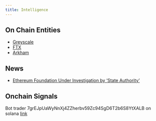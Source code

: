 ```yaml
---
title: Intelligence
---
```


## On Chain Entities

- [Greyscale](https://platform.arkhamintelligence.com/explorer/entity/grayscale)
- [FTX](https://platform.arkhamintelligence.com/explorer/entity/ftx)
- [Arkham](https://platform.arkhamintelligence.com/explorer/entity/arkham)

## News

- [Ethereum Foundation Under Investigation by 'State Authority'](https://www.coindesk.com/business/2024/03/20/ethereum-foundation-under-investigation-by-state-authority/?utm_term=organic&utm_source=twitter&utm_campaign=coindesk_main&utm_content=editorial&utm_medium=social)

## Onchain Signals

Bot trader 7grEJpUaWyNnXj4ZZherbv59Zc94SgD6T2b6S8YtXALB on solana [link](https://x.com/SOLWookie/status/1773085498614956218?s=20)